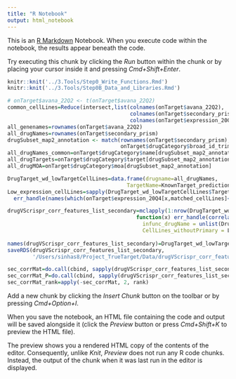 ```yaml
---
title: "R Notebook"
output: html_notebook
---
```


This is an [R Markdown](http://rmarkdown.rstudio.com) Notebook. When you execute code within the notebook, the results appear beneath the code. 

Try executing this chunk by clicking the *Run* button within the chunk or by placing your cursor inside it and pressing *Cmd+Shift+Enter*. 

```r
knitr::knit('../3.Tools/Step0_Write_Functions.Rmd')
knitr::knit('../3.Tools/Step0B_Data_and_Libraries.Rmd')
```

<!-- Features of avana and drug screen -->
```r
# onTarget$avana_22Q2 <- t(onTarget$avana_22Q2)
common_cellLines=Reduce(intersect,list(colnames(onTarget$avana_22Q2),
                                       colnames(onTarget$secondary_prism),
                                       colnames(onTarget$expression_20Q4)))
all_genenames=rownames(onTarget$avana_22Q2)
all_drugNames=rownames(onTarget$secondary_prism)
drugSubset_map2_annotation <- match(rownames(onTarget$secondary_prism),
                                    onTarget$drugCategory$broad_id_trimmed)
all_drugNames_common=onTarget$drugCategory$name[drugSubset_map2_annotation]
all_drugTargets=onTarget$drugCategory$target[drugSubset_map2_annotation]
all_drugMOA=onTarget$drugCategory$moa[drugSubset_map2_annotation]
```
<!-- Find cell lines where Known Target is not expressed -->
```r
DrugTarget_wd_lowTargetCellLines=data.frame(drugname=all_drugNames,
                                      TargetName=KnownTarget_predictions$MaxTargetName[match(all_drugNames, KnownTarget_predictions$drugBroadID)])
Low_expression_cellLines=sapply(DrugTarget_wd_lowTargetCellLines$TargetName, function(x)
  err_handle(names(which(onTarget$expression_20Q4[x,matched_cellLines]<3))) )
```

<!-- Identify the known target Correlation -->
```r
drugVScrispr_corr_features_list_secondary=mclapply(1:nrow(DrugTarget_wd_lowTargetCellLines),
                                         function(x) err_handle(correlation_bet_crispr_drug_secondary(
                                           infunc_drugName = unlist(DrugTarget_wd_lowTargetCellLines[x,1]),
                                           CellLines_withoutPrimary = Low_expression_cellLines[[unlist(DrugTarget_wd_lowTargetCellLines[x,2])]]
                                                                                           )) , mc.cores = detectCores())
names(drugVScrispr_corr_features_list_secondary)=DrugTarget_wd_lowTargetCellLines$drugname
saveRDS(drugVScrispr_corr_features_list_secondary,
        '/Users/sinhas8/Project_TrueTarget/Data/drugVScrispr_corr_features_list_secondary.RDS')
```
<!-- All corrmat, corrmat_P, corrmat_FDR, corrmat_rank -->
```r
sec_corrMat=do.call(cbind, sapply(drugVScrispr_corr_features_list_secondary, function(x) err_handle(x[,2])))
sec_corrMat_P=do.call(cbind, sapply(drugVScrispr_corr_features_list_secondary, function(x) err_handle(x[,1])))
sec_corrMat_rank=apply(-sec_corrMat, 2, rank)
```

Add a new chunk by clicking the *Insert Chunk* button on the toolbar or by pressing *Cmd+Option+I*.

When you save the notebook, an HTML file containing the code and output will be saved alongside it (click the *Preview* button or press *Cmd+Shift+K* to preview the HTML file). 

The preview shows you a rendered HTML copy of the contents of the editor. Consequently, unlike *Knit*, *Preview* does not run any R code chunks. Instead, the output of the chunk when it was last run in the editor is displayed.

